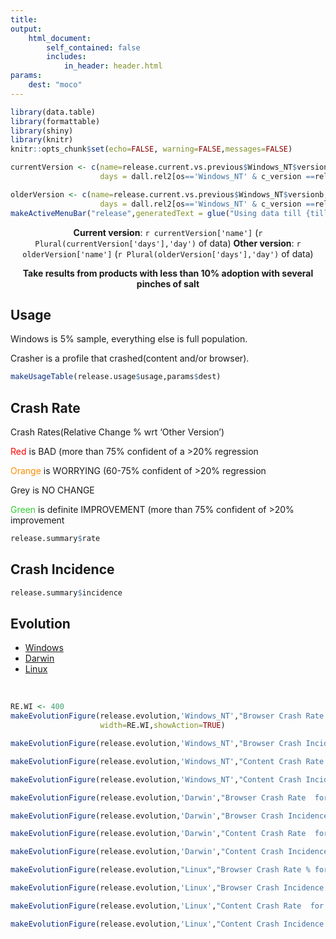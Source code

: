 ```yaml
---
title: 
output:  
    html_document:
        self_contained: false
        includes:
            in_header: header.html
params:
    dest: "moco"
---
```



```r
library(data.table)
library(formattable)
library(shiny)
library(knitr)
knitr::opts_chunk$set(echo=FALSE, warning=FALSE,messages=FALSE)
```



<style type="text/css">

.main-container {
  max-width:100%;
  margin:0;
  padding:0;
}
a.nohover  {
  pointer-events: none;
  }
</style>

```r
currentVersion <- c(name=release.current.vs.previous$Windows_NT$versiona,
                    days = dall.rel2[os=='Windows_NT' & c_version ==release.current.vs.previous$Windows_NT$versiona, .N])

olderVersion <- c(name=release.current.vs.previous$Windows_NT$versionb,
                    days = dall.rel2[os=='Windows_NT' & c_version ==release.current.vs.previous$Windows_NT$versionb, .N])
makeActiveMenuBar("release",generatedText = glue("Using data till {till}",till=dall.rel2[,max(date)]))
```



<div class = "row" style='text-align:center;'>
<div class = "col-md-6 col-md-offset-3">
<b>Current version</b>: `r currentVersion['name']` (`r Plural(currentVersion['days'],'day')`  of data) <b>Other version</b>: `r olderVersion['name']` (`r Plural(olderVersion['days'],'day')` of data)
</div>
</div>


<div class = "row" style='text-align:center;'>
<div class = "col-md-6 col-md-offset-3">
<b> Take results from products with less than 10% adoption with several pinches
of salt</b>
</div>
</div>



<div class = "row">

<div class = "col-md-2 col-md-offset-3">
<h2>Usage</h2>
<p class='notes'> Windows is 5% sample, everything else is full population.</p>
<p class='notes'> Crasher is a profile that crashed(content and/or browser).</p>
</div>
<div class = "col-md-4">
```r
makeUsageTable(release.usage$usage,params$dest)

```
</div>

</div>



<div class = "row">
<div class = "col-md-2 col-md-offset-3">
<h2>Crash Rate</h2>
<div class='notes'>
<p>Crash Rates(Relative Change % wrt 'Other Version')<p>
<p> <font color='red'>Red</font> is BAD (more than 75% confident of a >20% regression </p>
<p> <font color='darkorange'>Orange</font> is WORRYING (60-75% confident of >20% regression </p>
<p> Grey is NO CHANGE</p>
<p> <font color='limegreen'>Green</font> is definite IMPROVEMENT (more than 75% confident of >20%    improvement</p>
</div> 
</div>
<div class = "col-md-4">
```r
release.summary$rate
```
</div>
</div>

<div class = "row">
<div class = "col-md-2 col-md-offset-3">
<h2>Crash Incidence</h2>
</div>
<div class = "col-md-4">
```r
release.summary$incidence
```
</div>
</div>


<div class = "row">
<div class = "col-md-6 col-md-offset-3">
<h2> Evolution</h2>
<ul class="nav nav-tabs">
 <li class="active"><a href="#release_win_evo" data-toggle="tab" >Windows</a></li>
 <li><a href="#release_darwin_evo" data-toggle="tab">Darwin</a></li>
 <li><a href="#release_linux_evo" data-toggle="tab" >Linux</a></li>  
</ul>
</div>
</div>

<div class = "row">
<div class = "col-md-8 col-md-offset-2">
<br/>
<div class="tab-content">

<div id="release_win_evo" class="tab-pane fade in active">
<div class = "col-md-6">
```r
RE.WI <- 400
makeEvolutionFigure(release.evolution,'Windows_NT',"Browser Crash Rate  for Release, Windows_NT","rate",whi="cmr",height=200,
                    width=RE.WI,showAction=TRUE)
```


</div>
<div class = "col-md-6">
```r
makeEvolutionFigure(release.evolution,'Windows_NT',"Browser Crash Incidence % for Release, Windows_NT","incidence",whi="cmi",width=RE.WI,height=200)
```
</div>
<div class = "col-md-6">
```r
makeEvolutionFigure(release.evolution,'Windows_NT',"Content Crash Rate  for Release, Windows_NT","rate",whi="ccr",width=RE.WI,height=200)
```
</div>
<div class = "col-md-6">
```r
makeEvolutionFigure(release.evolution,'Windows_NT',"Content Crash Incidence % for Release, Windows_NT","incidence",width=RE.WI,whi="cci",height=200)
```
</div>
</div>


<div id="release_darwin_evo" class="tab-pane fade in ">
<div class = "col-md-6">
```r
makeEvolutionFigure(release.evolution,'Darwin',"Browser Crash Rate  for Release, Darwin","rate",whi="cmr",width=RE.WI,height=200)
```
</div>
<div class = "col-md-6">
```r
makeEvolutionFigure(release.evolution,'Darwin',"Browser Crash Incidence % for Release, Darwin","incidence",whi="cmi",width=RE.WI,height=200)
```
</div>
<div class = "col-md-6">
```r
makeEvolutionFigure(release.evolution,'Darwin',"Content Crash Rate  for Release, Darwin","rate",whi="ccr",width=RE.WI,height=200)
```
</div>
<div class = "col-md-6">
```r
makeEvolutionFigure(release.evolution,'Darwin',"Content Crash Incidence % for Release, Darwin","incidence",width=RE.WI,whi="cci",height=200)
```
</div>
</div>


<div id="release_linux_evo" class="tab-pane fade in ">
<div class = "col-md-6">
```r
makeEvolutionFigure(release.evolution,"Linux","Browser Crash Rate % for Release, Linux","rate",whi="cmr",width=RE.WI,height=200)
```
</div>
<div class = "col-md-6">
```r
makeEvolutionFigure(release.evolution,'Linux',"Browser Crash Incidence % for Release, Linux","incidence",whi="cmi",width=RE.WI,height=200)
```
</div>
<div class = "col-md-6">
```r
makeEvolutionFigure(release.evolution,'Linux',"Content Crash Rate  for Release, Linux","rate",whi="ccr",width=RE.WI,height=200)
```
</div>
<div class = "col-md-6">
```r
makeEvolutionFigure(release.evolution,'Linux',"Content Crash Incidence % for Release, Linux","incidence",width=RE.WI,whi="cci",height=200)
```
</div>
</div>


</div>
</div>
</div>






<!-- <div class = "row"> -->
<!-- <div class = "col-md-6 col-md-offset-3"> -->
<!-- <h2> Rollout</h2> -->
<!-- <ul class="nav nav-tabs"> -->
<!--  <li class="active"><a href="#release_win_rollout" data-toggle="tab" >Windows</a></li> -->
<!--  <li><a href="#release_darwin_rollout" data-toggle="tab">Darwin</a></li> -->
<!--  <li><a href="#release_linux_rollout" data-toggle="tab" >Linux</a></li>   -->
<!-- </ul> -->
<!-- </div> -->
<!-- </div> -->

<!-- <div class = "row"> -->
<!-- <div class = "col-md-8 col-md-offset-2"> -->
<!-- <br/> -->
<!-- <div class="tab-content"> -->

<!-- <div id="release_win_rollout" class="tab-pane fade in active"> -->
<!-- <div class = "col-md-6"> -->
<!-- ```{r, out.extra='id="vgo1"'} -->
<!-- RE.WI2 <- 400 -->
<!-- plotRolloutFigure(release.current.vs.previous,oss='Windows_NT', "Browser Crash Rate Comparison for Windows_NT,Release",whi='cmr',xtip='Rate',width=RE.WI2,height=200) -->
<!-- ``` -->
<!-- </div> -->

<!-- <div class = "col-md-6"> -->
<!-- ```{r} -->
<!-- plotRolloutFigure(release.current.vs.previous,oss='Windows_NT', "Browser Crash Incidence Comparison for Windows_NT,Release",whi='cmi',xtip='Incidence',width=RE.WI2,height=200) -->
<!-- ``` -->
<!-- </div> -->
<!-- <div class = "col-md-6"> -->
<!-- ```{r} -->
<!-- plotRolloutFigure(release.current.vs.previous,oss='Windows_NT', "Content Crash Rate Comparison for Windows_NT,Release",whi='ccr',xtip='Rate',width=RE.WI2,height=200) -->
<!-- ``` -->
<!-- </div> -->
<!-- <div class = "col-md-6"> -->
<!-- ```{r} -->
<!-- plotRolloutFigure(release.current.vs.previous,oss='Windows_NT', "Content Crash Incidence Comparison for Windows_NT,Release",whi='cci',xtip='Incidence',width=RE.WI2,height=200) -->
<!-- ``` -->
<!-- </div> -->
<!-- </div> -->



<!-- <div id="release_darwin_rollout" class="tab-pane fade in"> -->
<!-- <div class = "col-md-6"> -->
<!-- ```{r} -->
<!-- plotRolloutFigure(release.current.vs.previous,oss='Darwin', "Browser Crash Rate %Comparison for Darwin,Release",whi='cmr',xtip='Rate',width=RE.WI2,height=200) -->
<!-- ``` -->
<!-- </div> -->

<!-- <div class = "col-md-6"> -->
<!-- ```{r} -->
<!-- plotRolloutFigure(release.current.vs.previous,oss='Darwin', "Browser Crash Incidence Comparison for Darwin,Release",whi='cmi',xtip='Incidence',width=RE.WI2,height=200) -->
<!-- ``` -->
<!-- </div> -->
<!-- <div class = "col-md-6"> -->
<!-- ```{r} -->
<!-- plotRolloutFigure(release.current.vs.previous,oss='Darwin', "Content Crash Rate Comparison for Darwin,Release",whi='ccr',xtip='Rate',width=RE.WI2,height=200) -->
<!-- ``` -->
<!-- </div> -->
<!-- <div class = "col-md-6"> -->
<!-- ```{r} -->
<!-- plotRolloutFigure(release.current.vs.previous,oss='Darwin', "Content Crash Incidence Comparison for Darwin,Release",whi='cci',xtip='Incidence',width=RE.WI2,height=200) -->
<!-- ``` -->
<!-- </div> -->
<!-- </div> -->



<!-- <div id="release_linux_rollout" class="tab-pane fade in"> -->
<!-- <div class = "col-md-6"> -->
<!-- ```{r} -->
<!-- plotRolloutFigure(release.current.vs.previous,oss='Linux', "Browser Crash Rate Comparison for Linux,Release",whi='cmr',xtip='Rate',width=RE.WI2,height=200) -->
<!-- ``` -->
<!-- </div> -->

<!-- <div class = "col-md-6"> -->
<!-- ```{r} -->
<!-- plotRolloutFigure(release.current.vs.previous,oss='Linux', "Browser Crash Incidence Comparison for Linux,Release",whi='cmi',xtip='Incidence',width=RE.WI2,height=200) -->
<!-- ``` -->
<!-- </div> -->
<!-- <div class = "col-md-6"> -->
<!-- ```{r} -->
<!-- plotRolloutFigure(release.current.vs.previous,oss='Linux', "Content Crash Rate Comparison for Linux,Release",whi='ccr',xtip='Rate',width=RE.WI2,height=200) -->
<!-- ``` -->
<!-- </div> -->
<!-- <div class = "col-md-6"> -->
<!-- ```{r} -->
<!-- plotRolloutFigure(release.current.vs.previous,oss='Linux', "Content Crash Incidence Comparison for Linux,Release",whi='cci',xtip='Incidence',width=RE.WI2,height=200) -->
<!-- ``` -->
<!-- </div> -->
<!-- </div> -->



</div>
</div>
</div>

